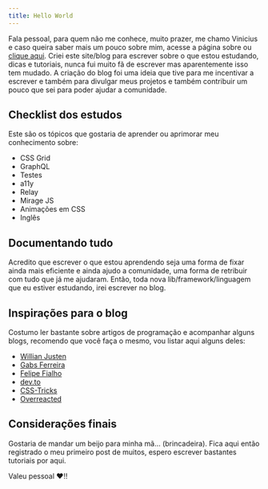 ```yaml
---
title: Hello World
---
```

Fala pessoal, para quem não me conhece, muito prazer, me chamo Vinicius e caso queira saber mais um pouco sobre mim, acesse a página sobre ou [clique aqui](https://viniciusvicentini.com/sobre). Criei este site/blog para escrever sobre o que estou estudando, dicas e tutoriais, nunca fui muito fã de escrever mas aparentemente isso tem mudado. A criação do blog foi uma ideia que tive para me incentivar a escrever e também para divulgar meus projetos e também contribuir um pouco que sei para poder ajudar a comunidade.

## Checklist dos estudos

Este são os tópicos que gostaria de aprender ou aprimorar meu conhecimento sobre:

- CSS Grid
- GraphQL
- Testes
- a11y
- Relay
- Mirage JS
- Animações em CSS
- Inglês

## Documentando tudo

Acredito que escrever o que estou aprendendo seja uma forma de fixar ainda mais eficiente e ainda ajudo a comunidade, uma forma de retribuir com tudo que já me ajudaram. Então, toda nova lib/framework/linguagem que eu estiver estudando, irei escrever no blog.

## Inspirações para o blog

Costumo ler bastante sobre artigos de programação e acompanhar alguns blogs, recomendo que você faça o mesmo, vou listar aqui alguns deles:

- [Willian Justen](http://willianjusten.com.br/)
- [Gabs Ferreira](http://gabsferreira.com/)
- [Felipe Fialho](https://www.felipefialho.com/)
- [dev.to](https://dev.to/)
- [CSS-Tricks](https://css-tricks.com/)
- [Overreacted](https://overreacted.io/)

## Considerações finais

Gostaria de mandar um beijo para minha mã… (brincadeira). Fica aqui então registrado o meu primeiro post de muitos, espero escrever bastantes tutoriais por aqui.


Valeu pessoal :heart:!!
